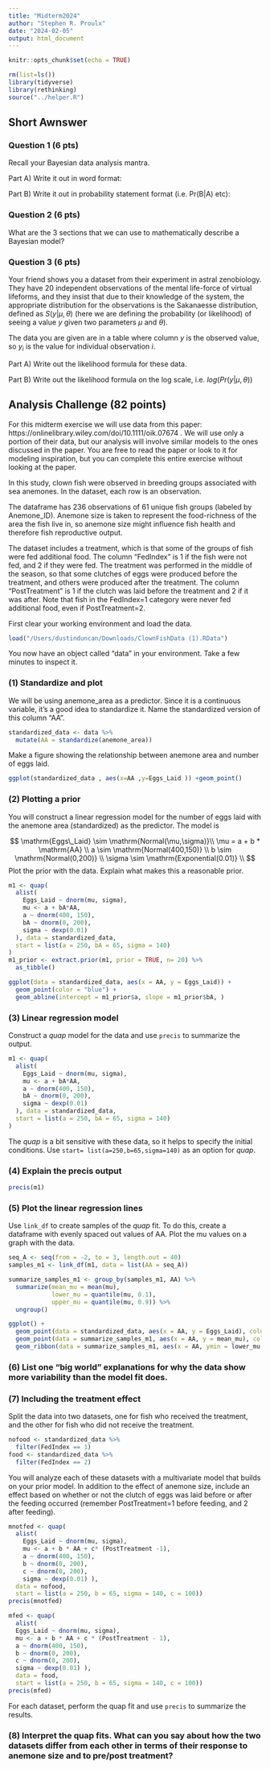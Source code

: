 ```yaml
---
title: "Midterm2024"
author: "Stephen R. Proulx"
date: "2024-02-05"
output: html_document
---
```


```r
knitr::opts_chunk$set(echo = TRUE)

rm(list=ls())
library(tidyverse)
library(rethinking)
source("../helper.R")

``` 





## Short Awnswer 

### Question 1 (6 pts)
Recall your Bayesian data analysis mantra. 

Part A)
Write it out in word format:



Part B)
Write it out in probability statement format (i.e. Pr(B|A) etc):




### Question 2 (6 pts)
What are the 3 sections that we can use to mathematically describe a Bayesian model?  




### Question 3 (6 pts)
Your friend shows you a dataset from their experiment in astral zenobiology. They have 20 independent observations of the mental life-force of virtual lifeforms, and they insist that due to their knowledge of the system, the appropriate distribution for the observations is the Sakanaesse distribution, defined as $S(y | \mu,\theta)$ (here we are defining the probability (or likelihood) of seeing a value $y$ given two parameters $\mu$ and $\theta$). 

The data you are given are in a table where column $y$ is the observed value, so $y_i$ is the value for individual observation $i$. 

Part A) Write out the likelihood formula for these data.




Part B) Write out the likelihood formula on the log scale, i.e. $log( Pr(y|\mu,\theta) )$





## Analysis Challenge (82 points)

For this midterm exercise we will use data from this paper:  https://onlinelibrary.wiley.com/doi/10.1111/oik.07674 . We will use only a portion of their data, but our analysis will involve similar models to the ones discussed in the paper. You are free to read the paper or look to it for modeling inspiration, but you can complete this entire exercise without looking at the paper. 


In this study, clown fish were observed in breeding groups associated with sea anemones. In the dataset, each row is an observation.

The dataframe has 236 observations of 61 unique fish groups (labeled by Anemone_ID). Anemone size is taken to represent the food-richness of the area the fish live in, so anemone size might influence fish health and therefore fish reproductive output. 

The dataset includes a treatment, which is that some of the groups of fish were fed additional food. The column "FedIndex" is 1 if the fish were not fed, and 2 if they were fed. The treatment was performed in the middle of the season, so that some clutches of eggs were produced before the treatment, and others were produced after the treatment. The column "PostTreatment" is 1 if the clutch was laid before the treatment and 2 if it was after. Note that fish in the FedIndex=1 category were never fed additional food, even if PostTreatment=2. 

First clear your working environment and load the data.
```r


load("/Users/dustinduncan/Downloads/ClownFishData (1).RData")
```

You now have an object called "data" in your environment. Take a few minutes to inspect it.




### (1) Standardize and plot
We will be using anemone_area as a predictor. Since it is a continuous variable, it's a good idea to standardize it. Name the standardized version of this column "AA".

```r
standardized_data <- data %>% 
  mutate(AA = standardize(anemone_area))
```



Make a figure showing the relationship between anemone area and number of eggs laid.
```r
ggplot(standardized_data , aes(x=AA ,y=Eggs_Laid )) +geom_point()
```

### (2) Plotting a prior
You will construct a linear regression model for the number of eggs laid with the anemone area (standardized) as the predictor. The model is

$$
\mathrm{Eggs\_Laid} \sim \mathrm{Normal(\mu,\sigma)}\\
\mu = a + b * \mathrm{AA} \\
a \sim \mathrm{Normal(400,150)} \\
b \sim \mathrm{Normal(0,200)} \\
\sigma \sim \mathrm{Exponential(0.01)} \\
$$
Plot the prior with the data. Explain what makes this a reasonable prior.

```r
m1 <- quap(
  alist(
    Eggs_Laid ~ dnorm(mu, sigma),
    mu <- a + bA*AA,
    a ~ dnorm(400, 150),
    bA ~ dnorm(0, 200),
    sigma ~ dexp(0.01)
  ), data = standardized_data,
  start = list(a = 250, bA = 65, sigma = 140)
)
m1_prior <- extract.prior(m1, prior = TRUE, n= 20) %>% 
  as_tibble()

ggplot(data = standardized_data, aes(x = AA, y = Eggs_Laid)) + 
  geom_point(color = "blue") + 
  geom_abline(intercept = m1_prior$a, slope = m1_prior$bA, )
```



### (3) Linear regression model
Construct a *quap* model for the data and use `precis` to summarize the output. 

```r
m1 <- quap(
  alist(
    Eggs_Laid ~ dnorm(mu, sigma),
    mu <- a + bA*AA,
    a ~ dnorm(400, 150),
    bA ~ dnorm(0, 200),
    sigma ~ dexp(0.01)
  ), data = standardized_data,
  start = list(a = 250, bA = 65, sigma = 140)
)
```

The *quap* is a bit sensitive with these data, so it helps to specify the initial conditions. Use `start= list(a=250,b=65,sigma=140)` as an option for *quap*.

### (4) Explain the precis output
```r
precis(m1)
```


### (5) Plot the linear regression lines
Use `link_df` to create samples of the *quap* fit. To do this, create a dataframe with evenly spaced out values of AA. Plot the mu values on a graph with the data. 

```r
seq_A <- seq(from = -2, to = 3, length.out = 40)
samples_m1 <- link_df(m1, data = list(AA = seq_A))

summarize_samples_m1 <- group_by(samples_m1, AA) %>% 
  summarize(mean_mu = mean(mu),
            lower_mu = quantile(mu, 0.1),
            upper_mu = quantile(mu, 0.9)) %>% 
  ungroup()

ggplot() + 
  geom_point(data = standardized_data, aes(x = AA, y = Eggs_Laid), color = "tan") + 
  geom_point(data = summarize_samples_m1, aes(x = AA, y = mean_mu), color = "blue") +
  geom_ribbon(data = summarize_samples_m1, aes(x = AA, ymin = lower_mu, ymax = upper_mu), fill = "red", alpha = 0.5)
```



### (6) List one "big world" explanations for why the data show more variability than the model fit does.



### (7) Including the treatment effect 
Split the data into two datasets, one for fish who received the treatment, and the other for fish who did not receive the treatment. 

```r
nofood <- standardized_data %>%
  filter(FedIndex == 1)
food <- standardized_data %>%
  filter(FedIndex == 2)
```

You will analyze each of these datasets with a multivariate model that builds on your prior model. In addition to the effect of anemone size, include an effect based on whether or not the clutch of eggs was laid before or after the feeding occurred (remember PostTreatment=1 before feeding, and 2 after feeding). 

```r
mnotfed <- quap(
  alist(
    Eggs_Laid ~ dnorm(mu, sigma),
    mu <- a + b * AA + c* (PostTreatment -1),
    a ~ dnorm(400, 150),
    b ~ dnorm(0, 200),
    c ~ dnorm(0, 200),
    sigma ~ dexp(0.01) ),
  data = nofood,
  start = list(a = 250, b = 65, sigma = 140, c = 100))
precis(mnotfed)
```

```r
mfed <- quap(
  alist(
  Eggs_Laid ~ dnorm(mu, sigma),
  mu <- a + b * AA + c * (PostTreatment - 1),
  a ~ dnorm(400, 150),
  b ~ dnorm(0, 200),
  c ~ dnorm(0, 200),
  sigma ~ dexp(0.01) ),
  data = food,
  start = list(a = 250, b = 65, sigma = 140, c = 100))
precis(mfed)
```

For each dataset, perform the quap fit and use `precis` to summarize the results.

### (8) Interpret the quap fits. What can you say about how the two datasets differ from each other in terms of their response to anemone size and to pre/post treatment?
